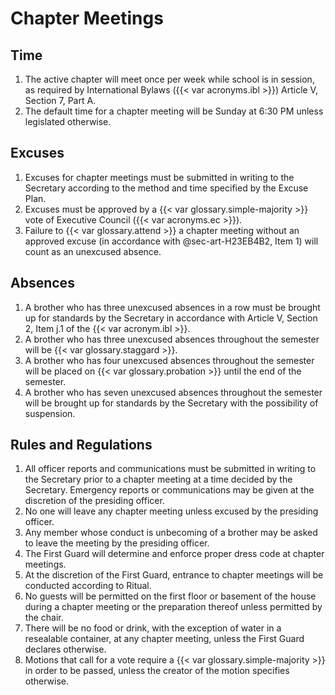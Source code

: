 # Chapter Meetings {#sec-art-R50R4PX6}

## Time {#sec-art-386EGZU4}

1. The active chapter will meet once per week while school is in session, as required by International Bylaws ({{< var acronyms.ibl >}}) Article V, Section 7, Part A.
1. The default time for a chapter meeting will be Sunday at 6:30 PM unless legislated otherwise.

## Excuses {#sec-art-H23EB4B2}

1. Excuses for chapter meetings must be submitted in writing to the Secretary according to the method and time specified by the Excuse Plan.
1. Excuses must be approved by a {{< var glossary.simple-majority >}} vote of Executive Council ({{< var acronyms.ec >}}).
1. Failure to {{< var glossary.attend >}} a chapter meeting without an approved excuse (in accordance with @sec-art-H23EB4B2, Item 1) will count as an unexcused absence.

## Absences {#sec-art-BUK07FVL}

1. A brother who has three unexcused absences in a row must be brought up for standards by the Secretary in accordance with Article V, Section 2, Item j.1 of the {{< var acronym.ibl >}}.
1. A brother who has three unexcused absences throughout the semester will be {{< var glossary.staggard >}}.
1. A brother who has four unexcused absences throughout the semester will be placed on {{< var glossary.probation >}} until the end of the semester.
1. A brother who has seven unexcused absences throughout the semester will be brought up for standards by the Secretary with the possibility of suspension.

## Rules and Regulations {#sec-art-8XE7XCGC}

1. All officer reports and communications must be submitted in writing to the Secretary prior to a chapter meeting at a time decided by the Secretary. Emergency reports or communications may be given at the discretion of the presiding officer.
1. No one will leave any chapter meeting unless excused by the presiding officer.
1. Any member whose conduct is unbecoming of a brother may be asked to leave the meeting by the presiding officer.
1. The First Guard will determine and enforce proper dress code at chapter meetings.
1. At the discretion of the First Guard, entrance to chapter meetings will be conducted according to Ritual.
1. No guests will be permitted on the first floor or basement of the house during a chapter meeting or the preparation thereof unless permitted by the chair.
1. There will be no food or drink, with the exception of water in a resealable container, at any chapter meeting, unless the First Guard declares otherwise.
1. Motions that call for a vote require a {{< var glossary.simple-majority >}} in order to be passed, unless the creator of the motion specifies otherwise.
